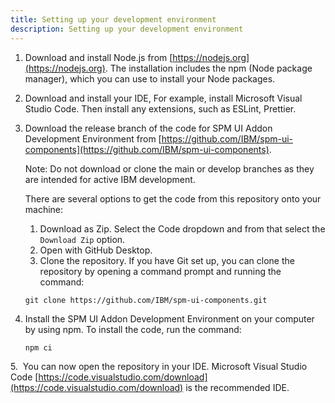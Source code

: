 ```yaml
---
title: Setting up your development environment
description: Setting up your development environment
---
```


1. Download and install Node.js from [https://nodejs.org](https://nodejs.org). The installation includes the npm (Node package manager), which you can use to install your Node packages.
2. Download and install your IDE, For example, install Microsoft Visual Studio Code. Then install any extensions, such as ESLint, Prettier.
3. Download the release branch of the code for SPM UI Addon Development Environment from [https://github.com/IBM/spm-ui-components](https://github.com/IBM/spm-ui-components).

    <InlineNotification>

    Note: Do not download or clone the main or develop branches as they are intended for active IBM development. 
    
    </InlineNotification>

    There are several options to get the code from this repository onto your machine:
    1. Download as Zip. Select the Code dropdown and from that select the `Download Zip` option.
    2. Open with GitHub Desktop.
    3. Clone the repository.
    If you have Git set up, you can clone the repository by opening a command prompt and running the command:

    ```
    git clone https://github.com/IBM/spm-ui-components.git
    ```

4. Install the SPM UI Addon Development Environment on your computer by using npm. To install the code, run the command:

    ```
    npm ci
    ```

5.  You can now open the repository in your IDE. Microsoft Visual Studio Code [https://code.visualstudio.com/download](https://code.visualstudio.com/download) is the recommended IDE.

